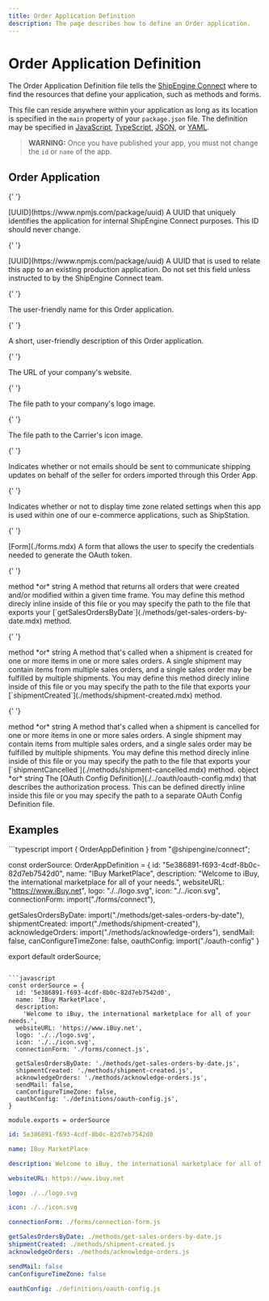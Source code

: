 ```yaml
---
title: Order Application Definition
description: The page describes how to define an Order application.
---
```


# Order Application Definition

The Order Application Definition file tells the [ShipEngine Connect](./../index.mdx) where to find the resources that define
your application, such as methods and forms.

This file can reside anywhere within your application as long as its location is specified
in the `main` property of your `package.json` file.
The definition may be specified in [JavaScript](https://developer.mozilla.org/en-US/docs/Web/JavaScript), [TypeScript](https://www.typescriptlang.org/), [JSON](https://developer.mozilla.org/en-US/docs/Web/JavaScript/Reference/Global_Objects/JSON), or
[YAML](https://en.wikipedia.org/wiki/YAML).

> **WARNING:** Once you have published your app, you must not change the `id` or `name` of the app.

## Order Application

<Reference>

{' '}

<Field name="id" required={true}>
  <Type>[UUID](https://www.npmjs.com/package/uuid)</Type>
  <Description>
    A UUID that uniquely identifies the application for internal ShipEngine
    Connect purposes. This ID should never change.
  </Description>
</Field>

{' '}

<Field name="providerId" required={false}>
  <Type>[UUID](https://www.npmjs.com/package/uuid)</Type>
  <Description>
    A UUID that is used to relate this app to an existing production
    application. Do not set this field unless instructed to by the ShipEngine
    Connect team.
  </Description>
</Field>

{' '}

<Field name="name" type="string" required={true}>
  <Description>The user-friendly name for this Order application.</Description>
</Field>

{' '}

<Field name="description" type="string" required={false}>
  <Description>
    A short, user-friendly description of this Order application.
  </Description>
</Field>

{' '}

<Field name="websiteURL" type="string" required={true}>
  <Description>The URL of your company's website.</Description>
</Field>

{' '}

<Field name="logo" type="string" required={true}>
  <Description>The file path to your company's logo image.</Description>
</Field>

{' '}

<Field name="icon" type="string" required={true}>
  <Description>The file path to the Carrier's icon image.</Description>
</Field>

{' '}

<Field name="sendMail" type="boolean" required={false}>
  <Description>
    Indicates whether or not emails should be sent to communicate shipping
    updates on behalf of the seller for orders imported through this Order App.
  </Description>
</Field>

{' '}

<Field name="canConfigureTimeZone" type="boolean" required={false}>
  <Description>
    Indicates whether or not to display time zone related settings when this app
    is used within one of our e-commerce applications, such as ShipStation.
  </Description>
</Field>

{' '}

<Field name="connectionForm" required={true}>
  <Type>[Form](./forms.mdx)</Type>
  <Description>
    A form that allows the user to specify the credentials needed to generate
    the OAuth token.
  </Description>
</Field>

{' '}

<Field name="getSalesOrdersByDate" required={false}>
  <Type>method *or* string</Type>
  <Description>
    A method that returns all orders that were created and/or modified within a
    given time frame. You may define this method direcly inline inside of this
    file or you may specify the path to the file that exports your
    [`getSalesOrdersByDate`](./methods/get-sales-orders-by-date.mdx) method.
  </Description>
</Field>

{' '}

<Field name="shipmentCreated" required={false}>
  <Type>method *or* string</Type>
  <Description>
    A method that's called when a shipment is created for one or more items in
    one or more sales orders. A single shipment may contain items from multiple
    sales orders, and a single sales order may be fulfilled by multiple
    shipments. You may define this method direcly inline inside of this file or
    you may specify the path to the file that exports your
    [`shipmentCreated`](./methods/shipment-created.mdx) method.
  </Description>
</Field>

{' '}

<Field name="acknowledgeOrders" required={false}>
  <Type>method *or* string</Type>
  <Description>
    A method that's called when a shipment is cancelled for one or more items in
    one or more sales orders. A single shipment may contain items from multiple
    sales orders, and a single sales order may be fulfilled by multiple
    shipments. You may define this method direcly inline inside of this file or
    you may specify the path to the file that exports your
    [`shipmentCancelled`](./methods/shipment-cancelled.mdx) method.
  </Description>
</Field>

  <Field name="oauthConfig" required={false}>
    <Type>
     object *or* string
    </Type>
    <Description>
      The [OAuth Config Definition](./../oauth/oauth-config.mdx) that describes the authorization process. This can be defined directly inline inside this file or you may specify the path to a separate OAuth Config Definition file.
    </Description>
  </Field>
</Reference>

## Examples

<CodeWrapper>
```typescript
import { OrderAppDefinition } from "@shipengine/connect";

const orderSource: OrderAppDefinition = {
id: "5e386891-f693-4cdf-8b0c-82d7eb7542d0",
name: "IBuy MarketPlace",
description: "Welcome to iBuy, the international marketplace for all of your needs.",
websiteURL: "https://www.iBuy.net",
logo: "./../logo.svg",
icon: "./../icon.svg",
connectionForm: import("./forms/connect"),

getSalesOrdersByDate: import("./methods/get-sales-orders-by-date"),
shipmentCreated: import("./methods/shipment-created"),
acknowledgeOrders: import("./methods/acknowledge-orders"),
sendMail: false,
canConfigureTimeZone: false,
oauthConfig: import("./oauth-config"
}

export default orderSource;
```

```javascript
const orderSource = {
  id: '5e386891-f693-4cdf-8b0c-82d7eb7542d0',
  name: 'IBuy MarketPlace',
  description:
    'Welcome to iBuy, the international marketplace for all of your needs.',
  websiteURL: 'https://www.iBuy.net',
  logo: './../logo.svg',
  icon: './../icon.svg',
  connectionForm: './forms/connect.js',

  getSalesOrdersByDate: './methods/get-sales-orders-by-date.js',
  shipmentCreated: './methods/shipment-created.js',
  acknowledgeOrders: './methods/acknowledge-orders.js',
  sendMail: false,
  canConfigureTimeZone: false,
  oauthConfig: './definitions/oauth-config.js',
}

module.exports = orderSource
```

```yaml
id: 5e386891-f693-4cdf-8b0c-82d7eb7542d0

name: IBuy MarketPlace

description: Welcome to iBuy, the international marketplace for all of your needs.

websiteURL: https://www.ibuy.net

logo: ./../logo.svg

icon: ./../icon.svg

connectionForm: ./forms/connection-form.js

getSalesOrdersByDate: ./methods/get-sales-orders-by-date.js
shipmentCreated: ./methods/shipment-created.js
acknowledgeOrders: ./methods/acknowledge-orders.js

sendMail: false
canConfigureTimeZone: false

oauthConfig: ./definitions/oauth-config.js
```

</CodeWrapper>
